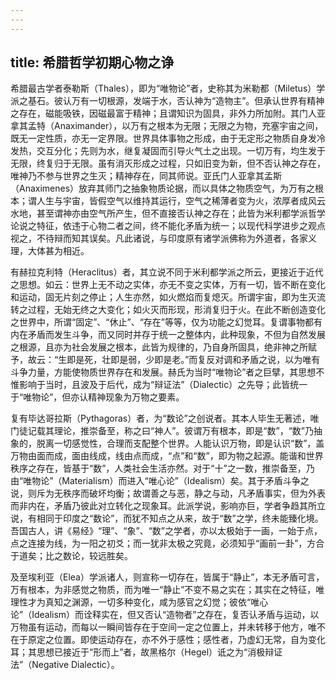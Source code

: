 ```yaml
---
---
---
```

title: 希腊哲学初期心物之诤
---




希腊最古学者泰勒斯（Thales），即为“唯物论”者，史称其为米勒都（Miletus）学派之基石。彼认万有一切根源，发端于水，否认神为“造物主”。但承认世界有精神之存在，磁能吸铁，因磁最富于精神；且谓知识为固具，非外力所加附。其门人亚拿其孟特（Anaximander），以万有之根本为无限；无限之为物，充塞宇宙之间，既无一定性质，亦无一定界限。世界具体事物之形成，由于无定形之物质自身发冷发热，交互分化；先则为水，继复凝固而引导火气土之出现。一切万有，均生发于无限，终复归于无限。虽有消灭形成之过程，只如旧变为新，但不否认神之存在，唯神乃不参与世界之生灭；精神存在，同其师说。亚氏门人亚拿其孟斯（Anaximenes）放弃其师门之抽象物质论据，而以具体之物质空气，为万有之根本；谓人生与宇宙，皆假空气以维持其运行，空气之稀薄者变为火，浓厚者成风云水地，甚至谓神亦由空气所产生，但不直接否认神之存在；此皆为米利都学派哲学论说之特征，依违于心物二者之间，终不能化矛盾为统一；以现代科学进步之观点视之，不待辩而知其误矣。凡此诸说，与印度原有诸学派佛称为外道者，各家义理，大体甚为相近。

有赫拉克利特（Heraclitus）者，其立说不同于米利都学派之所云，更接近于近代之思想。如云：世界上无不动之实体，亦无不变之实体，万有一切，皆不断在变化和运动，固无片刻之停止；人生亦然，如火燃焰而复熄灭。所谓宇宙，即为生灭流转之过程，无始无终之大变化；如火灭而形现，形消复归于火。在此不断创造变化之世界中，所谓“固定”、“休止”、“存在”等等，仅为功能之幻觉耳。复谓事物都有内在矛盾而发生斗争，而又同时并存于统一之整体内，此种现象，不但为自然发展之根源，且亦为社会发展之根本，此皆为规律的，乃自身所固具，绝非神之所赋予，故云：“生即是死，壮即是弱，少即是老。”而复反对调和矛盾之说，以为唯有斗争力量，方能使物质世界存在和发展。赫氏为当时“唯物论”者之巨擘，其思想不惟影响于当时，且波及于后代，成为“辩证法”（Dialectic）之先导；此皆统一于“唯物论”，但亦认精神现象为万物之要素。

复有毕达哥拉斯（Pythagoras）者，为“数论”之创说者。其本人毕生无著述，唯门徒记载其理论，推崇备至，称之曰“神人”。彼谓万有根本，即是“数”，“数”乃抽象的，脱离一切感觉性，合理而支配整个世界。人能认识万物，即是认识“数”，盖万物由面而成，面由线成，线由点而成，“点”和“数”，即为物之起源。能谐和世界秩序之存在，皆基于“数”，人类社会生活亦然。对于“十”之一数，推崇备至，乃由“唯物论”（Materialism）而进入“唯心论”（Idealism）矣。其于矛盾斗争之说，则斥为无秩序而破坏均衡；故谓善之与恶，静之与动，凡矛盾事实，但为外表而非内在，矛盾乃彼此对立转化之现象耳。此派学说，影响亦巨，学者争趋其所立说，有相同于印度之“数论”，而犹不知点之从来，故于“数”之学，终未能臻化境。吾国古人，讲《易经》“理”、“象”、“数”之学者，亦以太极始于一画，一始于点，点之连接为线，为一阳之初爻；而一犹非太极之究竟，必须知乎“画前一卦”，方合于道矣；比之数论，较远胜矣。

及至埃利亚（Elea）学派诸人，则宣称一切存在，皆属于“静止”，本无矛盾可言，万有根本，为非感觉之物质，而为唯一“静止”不变不易之实在；其实在之特征，唯理性才为真知之渊源，一切多种变化，咸为感官之幻觉；彼依“唯心论”（Idealism）而诠释实在，但又否认“造物者”之存在，复否认矛盾与运动，以万物虽有运动，而每以一瞬间皆存在于空间一定之位置上，并未转移于他方，唯不在于原定之位置。即使运动存在，亦不外于感性；感性者，乃虚幻无常，自为变化耳；其思想已接近于“形而上”者，故黑格尔（Hegel）诋之为“消极辩证法”（Negative Dialectic）。